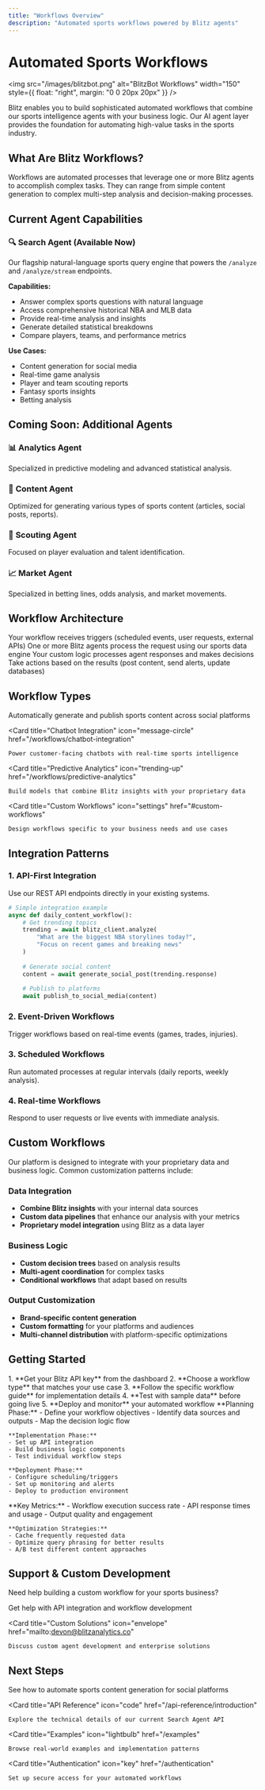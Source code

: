 ```yaml
---
title: "Workflows Overview"
description: "Automated sports workflows powered by Blitz agents"
---
```


# Automated Sports Workflows

<img
  src="/images/blitzbot.png"
  alt="BlitzBot Workflows"
  width="150"
  style={{ float: "right", margin: "0 0 20px 20px" }}
/>

Blitz enables you to build sophisticated automated workflows that combine our sports intelligence agents with your business logic. Our AI agent layer provides the foundation for automating high-value tasks in the sports industry.

## What Are Blitz Workflows?

Workflows are automated processes that leverage one or more Blitz agents to accomplish complex tasks. They can range from simple content generation to complex multi-step analysis and decision-making processes.

## Current Agent Capabilities

### 🔍 **Search Agent** (Available Now)
Our flagship natural-language sports query engine that powers the `/analyze` and `/analyze/stream` endpoints.

**Capabilities:**
- Answer complex sports questions with natural language
- Access comprehensive historical NBA and MLB data
- Provide real-time analysis and insights
- Generate detailed statistical breakdowns
- Compare players, teams, and performance metrics

**Use Cases:**
- Content generation for social media
- Real-time game analysis
- Player and team scouting reports
- Fantasy sports insights
- Betting analysis

## Coming Soon: Additional Agents

### 📊 **Analytics Agent**
Specialized in predictive modeling and advanced statistical analysis.

### 📝 **Content Agent** 
Optimized for generating various types of sports content (articles, social posts, reports).

### 🎯 **Scouting Agent**
Focused on player evaluation and talent identification.

### 📈 **Market Agent**
Specialized in betting lines, odds analysis, and market movements.

## Workflow Architecture

<Steps>
  <Step title="Data Input">
    Your workflow receives triggers (scheduled events, user requests, external APIs)
  </Step>
  
  <Step title="Agent Processing">
    One or more Blitz agents process the request using our sports data engine
  </Step>
  
  <Step title="Business Logic">
    Your custom logic processes agent responses and makes decisions
  </Step>
  
  <Step title="Action Execution">
    Take actions based on the results (post content, send alerts, update databases)
  </Step>
</Steps>

## Workflow Types

<CardGroup cols={2}>
  <Card
    title="Social Media Automation"
    icon="twitter"
    href="/workflows/social-media-automation"
  >
    Automatically generate and publish sports content across social platforms
  </Card>
  
  <Card
    title="Chatbot Integration"
    icon="message-circle"
    href="/workflows/chatbot-integration"
  >
    Power customer-facing chatbots with real-time sports intelligence
  </Card>
  
  <Card
    title="Predictive Analytics"
    icon="trending-up"
    href="/workflows/predictive-analytics"
  >
    Build models that combine Blitz insights with your proprietary data
  </Card>
  
  <Card
    title="Custom Workflows"
    icon="settings"
    href="#custom-workflows"
  >
    Design workflows specific to your business needs and use cases
  </Card>
</CardGroup>

## Integration Patterns

### 1. **API-First Integration**
Use our REST API endpoints directly in your existing systems.

```python
# Simple integration example
async def daily_content_workflow():
    # Get trending topics
    trending = await blitz_client.analyze(
        "What are the biggest NBA storylines today?",
        "Focus on recent games and breaking news"
    )
    
    # Generate social content
    content = await generate_social_post(trending.response)
    
    # Publish to platforms
    await publish_to_social_media(content)
```

### 2. **Event-Driven Workflows**
Trigger workflows based on real-time events (games, trades, injuries).

### 3. **Scheduled Workflows** 
Run automated processes at regular intervals (daily reports, weekly analysis).

### 4. **Real-time Workflows**
Respond to user requests or live events with immediate analysis.

## Custom Workflows

Our platform is designed to integrate with your proprietary data and business logic. Common customization patterns include:

### Data Integration
- **Combine Blitz insights** with your internal data sources
- **Custom data pipelines** that enhance our analysis with your metrics
- **Proprietary model integration** using Blitz as a data layer

### Business Logic
- **Custom decision trees** based on analysis results
- **Multi-agent coordination** for complex tasks
- **Conditional workflows** that adapt based on results

### Output Customization
- **Brand-specific content generation**
- **Custom formatting** for your platforms and audiences
- **Multi-channel distribution** with platform-specific optimizations

## Getting Started

<AccordionGroup>
  <Accordion icon="rocket" title="Quick Start">
    1. **Get your Blitz API key** from the dashboard
    2. **Choose a workflow type** that matches your use case
    3. **Follow the specific workflow guide** for implementation details
    4. **Test with sample data** before going live
    5. **Deploy and monitor** your automated workflow
  </Accordion>
  
  <Accordion icon="code" title="Development Process">
    **Planning Phase:**
    - Define your workflow objectives
    - Identify data sources and outputs
    - Map the decision logic flow
    
    **Implementation Phase:**
    - Set up API integration
    - Build business logic components
    - Test individual workflow steps
    
    **Deployment Phase:**
    - Configure scheduling/triggers
    - Set up monitoring and alerts
    - Deploy to production environment
  </Accordion>
  
  <Accordion icon="chart-line" title="Monitoring & Optimization">
    **Key Metrics:**
    - Workflow execution success rate
    - API response times and usage
    - Output quality and engagement
    
    **Optimization Strategies:**
    - Cache frequently requested data
    - Optimize query phrasing for better results
    - A/B test different content approaches
  </Accordion>
</AccordionGroup>

## Support & Custom Development

Need help building a custom workflow for your sports business?

<CardGroup cols={2}>
  <Card
    title="Technical Support"
    icon="envelope"
    href="mailto:tejas@blitzanalytics.co"
  >
    Get help with API integration and workflow development
  </Card>
  
  <Card
    title="Custom Solutions"
    icon="envelope"
    href="mailto:devon@blitzanalytics.co"
  >
    Discuss custom agent development and enterprise solutions
  </Card>
</CardGroup>

## Next Steps

<CardGroup cols={2}>
  <Card
    title="Social Media Automation"
    icon="twitter"
    href="/workflows/social-media-automation"
  >
    See how to automate sports content generation for social platforms
  </Card>
  
  <Card
    title="API Reference"
    icon="code"
    href="/api-reference/introduction"
  >
    Explore the technical details of our current Search Agent API
  </Card>
  
  <Card
    title="Examples"
    icon="lightbulb"
    href="/examples"
  >
    Browse real-world examples and implementation patterns
  </Card>
  
  <Card
    title="Authentication"
    icon="key"
    href="/authentication"
  >
    Set up secure access for your automated workflows
  </Card>
</CardGroup>
